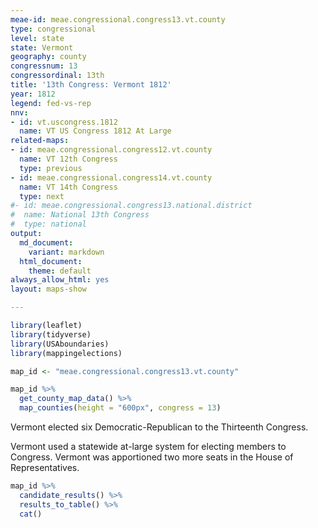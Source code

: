 ```yaml
---
meae-id: meae.congressional.congress13.vt.county
type: congressional
level: state
state: Vermont
geography: county
congressnum: 13
congressordinal: 13th
title: '13th Congress: Vermont 1812'
year: 1812
legend: fed-vs-rep
nnv:
- id: vt.uscongress.1812
  name: VT US Congress 1812 At Large
related-maps:
- id: meae.congressional.congress12.vt.county
  name: VT 12th Congress
  type: previous
- id: meae.congressional.congress14.vt.county
  name: VT 14th Congress
  type: next
#- id: meae.congressional.congress13.national.district
#  name: National 13th Congress
#  type: national
output:
  md_document:
    variant: markdown
  html_document:
    theme: default
always_allow_html: yes
layout: maps-show

---
```


```r
library(leaflet)
library(tidyverse)
library(USAboundaries)
library(mappingelections)

map_id <- "meae.congressional.congress13.vt.county"
```

<div class="map">

```r
map_id %>%
  get_county_map_data() %>%
  map_counties(height = "600px", congress = 13)
```

</div>

Vermont elected six Democratic-Republican to the Thirteenth Congress.

Vermont used a statewide at-large system for electing members to Congress. Vermont was apportioned two more seats in the House of Representatives. 

<div class="results-table">

```r
map_id %>%
  candidate_results() %>%
  results_to_table() %>%
  cat()
```

</div>
